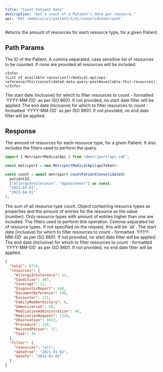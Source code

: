 ```yaml
---
title: "Count Patient Data"
description: "Get a count of a Patient's data per resource."
api: "GET /medical/v1/patient/{id}/consolidated/count"
---
```


Returns the amount of resources for each resource type, for a given Patient.

## Path Params

<ParamField path="id" type="string" required>
  The ID of the Patient.
</ParamField>

<ParamField query="resources" type="string" optional>
    A comma separated, case sensitive list of resources to be counted. If none are provided all
    resources will be included.

    <Info>
    [List of available resources](/medical-api/api-reference/fhir/consolidated-data-query-post#available-fhir-resources).
    </Info>

</ParamField>

<ParamField query="dateFrom" type="string" optional>
  The start date (inclusive) for which to filter resources to count - formatted `YYYY-MM-DD` as per
  ISO 8601. If not provided, no start date filter will be applied.
</ParamField>

<ParamField query="dateTo" type="string" optional>
  The end date (inclusive) for which to filter resources to count - formatted `YYYY-MM-DD` as per
  ISO 8601. If not provided, no end date filter will be applied.
</ParamField>

## Response

The amount of resources for each resource type, for a given Patient. It also includes
the filters used to perform the query.

<ResponseExample>

```typescript Metriport SDK
import { MetriportMedicalApi } from "@metriport/api-sdk";

const metriport = new MetriportMedicalApi(apiToken);

const count = await metriport.countPatientConsolidated(
  patientId,
  ["AllergyIntolerance", "Appointment"] as const,
  "2023-03-01",
  "2023-04-01"
);
```

</ResponseExample>

<ResponseField name="total" type="number" required>
  The sum of all resource type count.
</ResponseField>

<ResponseField name="resources" type="Record" required>
  Object containing resource types as properties and the amount of entries for the resource as the
  value (number). Only resource types with amount of entries higher than one are included.
</ResponseField>

<ResponseField name="filter" type="Filter" required>
  The filters used to perform this operation.
  <Expandable title="Filter properties">
    <ResponseField name="resources" type="string">
      Comma-separated list of resource types. If not specified on the request, this will be `all`.
    </ResponseField>
    <ResponseField name="dateFrom" type="string" optional>
      The start date (inclusive) for which to filter resources to count - formatted `YYYY-MM-DD` as
      per ISO 8601. If not provided, no start date filter will be applied.
    </ResponseField>
    <ResponseField name="dateFrom" type="string" optional>
      The end date (inclusive) for which to filter resources to count - formatted `YYYY-MM-DD` as
      per ISO 8601. If not provided, no end date filter will be applied.
    </ResponseField>
  </Expandable>
</ResponseField>

```json
{
  "total": 8714,
  "resources": {
    "AllergyIntolerance": 11,
    "Condition": 467,
    "Coverage": 11,
    "DiagnosticReport": 560,
    "DocumentReference": 140,
    "Encounter": 175,
    "FamilyMemberHistory": 6,
    "Immunization": 40,
    "MedicationAdministration": 48,
    "MedicationRequest": 1226,
    "Observation": 5821,
    "Procedure": 158,
    "RelatedPerson": 17,
    "Task": 34
  },
  "filter": {
    "resources": "all",
    "dateFrom": "2021-01-02",
    "dateTo": "2022-01-02"
  }
}
```
